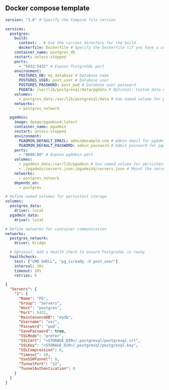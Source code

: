 ## Docker compose template

```yaml
version: "3.8" # Specify the Compose file version

services:
  postgres:
    build:
      context: . # Use the current directory for the build
      dockerfile: Dockerfile # Specify the Dockerfile (if you have a custom one)
    container_name: postgres_db
    restart: unless-stopped
    ports:
      - "5432:5432" # Expose PostgreSQL port
    environment:
      POSTGRES_DB: my_database # Database name
      POSTGRES_USER: post_user # Database user
      POSTGRES_PASSWORD: post_pwd # Database user password
      PGDATA: /var/lib/postgresql/data/pgdata # Optional: Custom data directory
    volumes:
      - postgres_data:/var/lib/postgresql/data # Use named volume for persistent storage
    networks:
      - postgres_network

  pgadmin:
    image: dpage/pgadmin4:latest
    container_name: pgadmin
    restart: unless-stopped
    environment:
      PGADMIN_DEFAULT_EMAIL: admin@example.com # Admin email for pgAdmin
      PGADMIN_DEFAULT_PASSWORD: admin_password # Admin password for pgAdmin
    ports:
      - "8080:80" # Expose pgAdmin port
    volumes:
      - pgadmin_data:/var/lib/pgadmin # Use named volume for persistent storage
      - ./pgadmin/servers.json:/pgadmin4/servers.json # Mount the servers.json file
    networks:
      - postgres_network
    depends_on:
      - postgres

# Define named volumes for persistent storage
volumes:
  postgres_data:
    driver: local
  pgadmin_data:
    driver: local

# Define networks for container communication
networks:
  postgres_network:
    driver: bridge

  # Optional: Add a health check to ensure PostgreSQL is ready
  healthcheck:
    test: ["CMD-SHELL", "pg_isready -U post_user"]
    interval: 30s
    timeout: 10s
    retries: 5
```

```json
{
  "Servers": {
    "1": {
      "Name": "PG",
      "Group": "Servers",
      "Host": "postgres",
      "Port": 5432,
      "MaintenanceDB": "mydb",
      "Username": "usr",
      "Password": "pwd",
      "SavePassword": true,
      "SSLMode": "prefer",
      "SSLCert": "<STORAGE_DIR>/.postgresql/postgresql.crt",
      "SSLKey": "<STORAGE_DIR>/.postgresql/postgresql.key",
      "SSLCompression": 0,
      "Timeout": 10,
      "UseSSHTunnel": 0,
      "TunnelPort": "22",
      "TunnelAuthentication": 0
    }
  }
}
```
